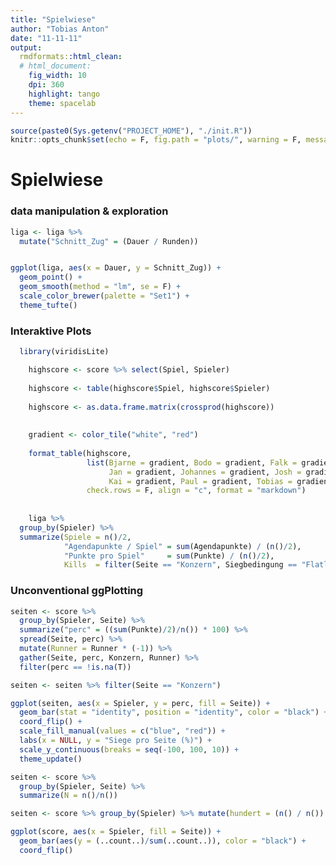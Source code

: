 ```yaml
---
title: "Spielwiese"
author: "Tobias Anton"
date: "11-11-11"
output:
  rmdformats::html_clean:
  # html_document:
    fig_width: 10
    dpi: 360
    highlight: tango
    theme: spacelab
---
```


```r
source(paste0(Sys.getenv("PROJECT_HOME"), "./init.R"))
knitr::opts_chunk$set(echo = F, fig.path = "plots/", warning = F, message = F)
```

# Spielwiese

### data manipulation & exploration

```r
liga <- liga %>% 
  mutate("Schnitt_Zug" = (Dauer / Runden))


ggplot(liga, aes(x = Dauer, y = Schnitt_Zug)) + 
  geom_point() + 
  geom_smooth(method = "lm", se = F) +
  scale_color_brewer(palette = "Set1") + 
  theme_tufte()
```

### Interaktive Plots

```r
  library(viridisLite)

    highscore <- score %>% select(Spiel, Spieler)
    
    highscore <- table(highscore$Spiel, highscore$Spieler)
    
    highscore <- as.data.frame.matrix(crossprod(highscore))
  
    
    gradient <- color_tile("white", "red")
    
    format_table(highscore, 
                 list(Bjarne = gradient, Bodo = gradient, Falk = gradient,
                      Jan = gradient, Johannes = gradient, Josh = gradient,
                      Kai = gradient, Paul = gradient, Tobias = gradient), 
                 check.rows = F, align = "c", format = "markdown")
    
    
    liga %>% 
  group_by(Spieler) %>% 
  summarize(Spiele = n()/2,
            "Agendapunkte / Spiel" = sum(Agendapunkte) / (n()/2),
            "Punkte pro Spiel"     = sum(Punkte) / (n()/2),
            Kills  = filter(Seite == "Konzern", Siegbedingung == "Flatline") %>% count(Spieler)$n)
```

### Unconventional ggPlotting

```r

seiten <- score %>% 
  group_by(Spieler, Seite) %>% 
  summarize("perc" = ((sum(Punkte)/2)/n()) * 100) %>% 
  spread(Seite, perc) %>% 
  mutate(Runner = Runner * (-1)) %>% 
  gather(Seite, perc, Konzern, Runner) %>% 
  filter(perc == !is.na(T))

seiten <- seiten %>% filter(Seite == "Konzern")

ggplot(seiten, aes(x = Spieler, y = perc, fill = Seite)) +
  geom_bar(stat = "identity", position = "identity", color = "black") +
  coord_flip() + 
  scale_fill_manual(values = c("blue", "red")) +
  labs(x = NULL, y = "Siege pro Seite (%)") +
  scale_y_continuous(breaks = seq(-100, 100, 10)) +
  theme_update()

seiten <- score %>% 
  group_by(Spieler, Seite) %>% 
  summarize(N = n()/n())

seiten <- score %>% group_by(Spieler) %>% mutate(hundert = (n() / n()) * 100)

ggplot(score, aes(x = Spieler, fill = Seite)) +
  geom_bar(aes(y = (..count..)/sum(..count..)), color = "black") +
  coord_flip()
```